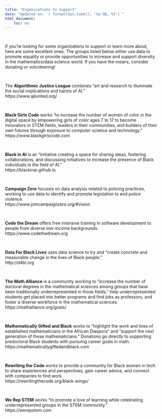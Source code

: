 ```yaml
---
title: "Organizations to Support"
date: "Updated on: `r format(Sys.time(), '%d %B, %Y')`"
html_document:
    toc: no
---
```


$~$

If you're looking for some organizations to support or learn more about, here are some excellent ones. The groups listed below either use data to promote equality or provide opportunities to increase and support diversity in the mathematics/data science world. If you have the means, consider donating or volunteering! 

$~$

The **Algorithmic Justice League** combines “art and research to illuminate the social implications and harms of AI.” \
https://www.ajlunited.org/

$~$

**Black Girls Code** works “to increase the number of women of color in the digital space by empowering girls of color ages 7 to 17 to become innovators in STEM fields, leaders in their communities, and builders of their own futures through exposure to computer science and technology.” \
https://www.blackgirlscode.com

$~$

**Black in AI** is an “initiative creating a space for sharing ideas, fostering collaborations, and discussing initiatives to increase the presence of Black individuals in the field of AI.” \
https://blackinai.github.io

$~$

**Campaign Zero** focuses on data analysis related to policing practices, working to use data to identify and promote legislation to end police violence. \
https://www.joincampaignzero.org/#vision

$~$

**Code the Dream** offers free intensive training in software development to people from diverse low-income backgrounds. \
https://www.codethedream.org

$~$


**Data For Black Lives** uses data science to try and “create concrete and measurable change in the lives of Black people.” \
http://d4bl.org

$~$


**The Math Alliance** is a community working to “increase the number of doctoral degrees in the mathematical sciences among groups that have been traditionally underrepresented in those fields,” help underrepresented students get placed into better programs and find jobs as professors, and foster a diverse workforce in the mathematical sciences. \
https://mathalliance.org/goals/

$~$

**Mathematically Gifted and Black** works to “highlight the work and lives of established mathematicians in the African Diaspora” and “support the next generation of these mathematicians.” Donations go directly to supporting predoctoral Black students with pursuing career goals in math. \
https://mathematicallygiftedandblack.com

$~$

**Rewriting the Code** works to provide a community for Black women in tech to share experiences and perspectives, gain career advice, and connect with companies to find work. \
https://rewritingthecode.org/black-wings/

$~$

**We Rep STEM** works “to promote a love of learning while celebrating underrepresented groups in the STEM community.” \
https://werepstem.com

$~$


